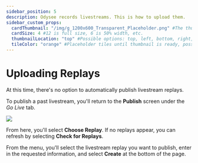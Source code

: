 ---
sidebar_position: 5
description: Odysee records livestreams. This is how to upload them.
sidebar_custom_props:
  cardThumbnail: "/img/g_1200x600_Transparent_Placeholder.png" #The thumbnail on the category card.
  cardSize: 4 #12 is full size, 6 is 50% width, etc.
  thumbnailLocation: "top" #Possible options: top, left, bottom, right, none
  tileColor: "orange" #Placeholder tiles until thumbnail is ready, possible options: blue, cream, darkpurple, lightpurple, mauve, orange, pink, none
---


# Uploading Replays

At this time, there's no option to automatically publish livestream replays.

To publish a past livestream, you'll return to the **Publish** screen under the *Go Live* tab.

![](/img/en/category-livestreaming11.png)

From here, you'll select **Choose Replay**. If no replays appear, you can refresh by selecting **Check for Replays**.

From the menu, you'll select the livestream replay you want to publish, enter in the requested information, and select **Create** at the bottom of the page.
